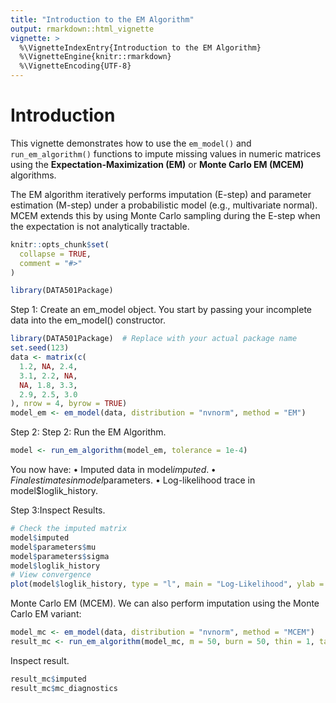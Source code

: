 ```yaml
---
title: "Introduction to the EM Algorithm"
output: rmarkdown::html_vignette
vignette: >
  %\VignetteIndexEntry{Introduction to the EM Algorithm}
  %\VignetteEngine{knitr::rmarkdown}
  %\VignetteEncoding{UTF-8}
---
```

# Introduction

This vignette demonstrates how to use the `em_model()` and `run_em_algorithm()` functions to impute missing values in numeric matrices using the **Expectation-Maximization (EM)** or **Monte Carlo EM (MCEM)** algorithms.

The EM algorithm iteratively performs imputation (E-step) and parameter estimation (M-step) under a probabilistic model (e.g., multivariate normal). MCEM extends this by using Monte Carlo sampling during the E-step when the expectation is not analytically tractable.


```r
knitr::opts_chunk$set(
  collapse = TRUE,
  comment = "#>"
)
```

```r
library(DATA501Package)
```

Step 1: Create an em_model object.
You start by passing your incomplete data into the em_model() constructor.  

```r
library(DATA501Package)  # Replace with your actual package name
set.seed(123)
data <- matrix(c(
  1.2, NA, 2.4,
  3.1, 2.2, NA,
  NA, 1.8, 3.3,
  2.9, 2.5, 3.0
), nrow = 4, byrow = TRUE)
model_em <- em_model(data, distribution = "nvnorm", method = "EM")

```

Step 2: Step 2: Run the EM Algorithm. 
```r
model <- run_em_algorithm(model_em, tolerance = 1e-4)
```
  
You now have:
	•	Imputed data in model$imputed. 
	•	Final estimates in model$parameters. 
	•	Log-likelihood trace in model$loglik_history. 

Step 3:Inspect Results. 
```r
# Check the imputed matrix
model$imputed
model$parameters$mu
model$parameters$sigma
model$loglik_history
# View convergence
plot(model$loglik_history, type = "l", main = "Log-Likelihood", ylab = "LogLik")

```
  
  
Monte Carlo EM (MCEM).
We can also perform imputation using the Monte Carlo EM variant:

```r
model_mc <- em_model(data, distribution = "nvnorm", method = "MCEM")
result_mc <- run_em_algorithm(model_mc, m = 50, burn = 50, thin = 1, tau = 0.1)
```
  
Inspect result. 
```r
result_mc$imputed
result_mc$mc_diagnostics
```
